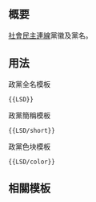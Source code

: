{{NoteTA/MediaWiki}}{{Documentation subpage}}<!-- 在本行下編輯模板說明 -->

== 概要 ==
[[社會民主連線]]黨徽及黨名。

== 用法 ==
;政黨全名模板
 <pre>{{LSD}}</pre>

;政黨簡稱模板
 <pre>{{LSD/short}}</pre>

;政黨色块模板
 <pre>{{LSD/color}}</pre>

== 相關模板 ==
{{香港政黨模板}}